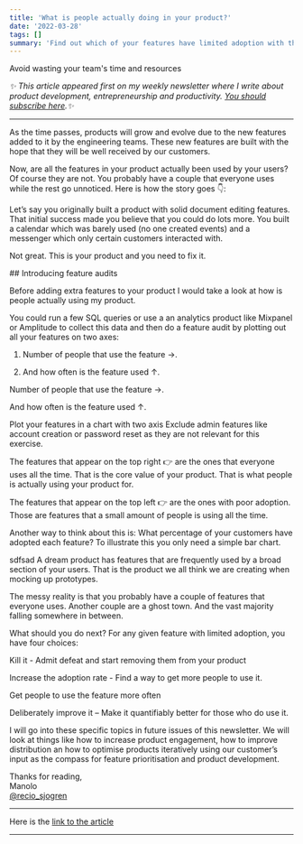 ```yaml
---
title: 'What is people actually doing in your product?'
date: '2022-03-28'
tags: []
summary: 'Find out which of your features have limited adoption with these tips to define your feature audits by the guys from Intercom.'
---
```


<p className="text-2xl tracking-tight">Avoid wasting your team's time and resources</p>

_✨ This article appeared first on my weekly newsletter where I write about product development, entrepreneurship and productivity. [You should subscribe here](https://www.getrevue.co/profile/recio_sjogren).✨_

---

As the time passes, products will grow and evolve due to the new features added to it by the engineering teams. These new features are built with the hope that they will be well received by our customers.

Now, are all the features in your product actually been used by your users? Of course they are not. You probably have a couple that everyone uses while the rest go unnoticed. Here is how the story goes 👇:

Let’s say you originally built a product with solid document editing features. That initial success made you believe that you could do lots more. You built a calendar which was barely used (no one created events) and a messenger which only certain customers interacted with.

Not great. This is your product and you need to fix it.

## Introducing feature audits

Before adding extra features to your product I would take a look at how is people actually using my product.

You could run a few SQL queries or use a an analytics product like Mixpanel or Amplitude to collect this data and then do a feature audit by plotting out all your features on two axes:

1. Number of people that use the feature →.

2. And how often is the feature used ↑.

Number of people that use the feature →.

And how often is the feature used ↑.

Plot your features in a chart with two axis
Exclude admin features like account creation or password reset as they are not relevant for this exercise.

The features that appear on the top right 👉 are the ones that everyone uses all the time. That is the core value of your product. That is what people is actually using your product for.

The features that appear on the top left 👉 are the ones with poor adoption. Those are features that a small amount of people is using all the time.

Another way to think about this is: What percentage of your customers have adopted each feature? To illustrate this you only need a simple bar chart.

sdfsad
A dream product has features that are frequently used by a broad section of your users. That is the product we all think we are creating when mocking up prototypes.

The messy reality is that you probably have a couple of features that everyone uses. Another couple are a ghost town. And the vast majority falling somewhere in between.

What should you do next?
For any given feature with limited adoption, you have four choices:

Kill it - Admit defeat and start removing them from your product

Increase the adoption rate - Find a way to get more people to use it.

Get people to use the feature more often

Deliberately improve it – Make it quantifiably better for those who do use it.

I will go into these specific topics in future issues of this newsletter. We will look at things like how to increase product engagement, how to improve distribution an how to optimise products iteratively using our customer’s input as the compass for feature prioritisation and product development.

Thanks for reading,  
Manolo  
[@recio_sjogren](https://twitter.com/recio_sjogren)

---

Here is the [link to the article](https://svpg.com/discovery-vs-delivery/)

---
